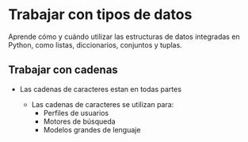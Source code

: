 # Trabajar con tipos de datos

Aprende cómo y cuándo utilizar las estructuras de datos integradas en Python, como listas, diccionarios, conjuntos y tuplas.

## Trabajar con cadenas

- Las cadenas de caracteres estan en todas partes

    - Las cadenas de caracteres se utilizan para:
        - Perfiles de usuarios
        - Motores de búsqueda
        - Modelos grandes de lenguaje

